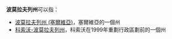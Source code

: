 '''波莫拉夫列州'''可以指：
* [[波莫拉夫列州_(塞爾維亞)|波莫拉夫列州 (塞爾維亞)]]，塞爾維亞的一個州
* [[科索沃-波莫拉夫列州|科索沃-波莫拉夫列州]]，科索沃在1999年重劃行政區劃前的一個州
{{Disambiguation|Cat=六字行政区译名消歧义}}